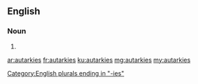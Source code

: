 ==English==

===Noun===
{{head|en|plural}}

# {{plural of|autarky|lang=en}}

[[Category:English plurals ending in "-ies"]]

[[ar:autarkies]]
[[fr:autarkies]]
[[ku:autarkies]]
[[mg:autarkies]]
[[my:autarkies]]